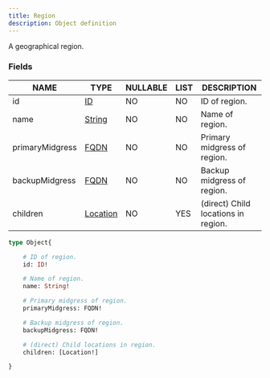 ```yaml
---
title: Region
description: Object definition
---
```


A geographical region.

### Fields

| NAME | TYPE | NULLABLE | LIST | DESCRIPTION |
| - | - | - | - | - |
| id | [ID](../ecdn-api-scalars/ID) | NO | NO | ID of region. | 
| name | [String](../ecdn-api-scalars/String) | NO | NO | Name of region. | 
| primaryMidgress | [FQDN](../ecdn-api-scalars/FQDN) | NO | NO | Primary midgress of region. | 
| backupMidgress | [FQDN](../ecdn-api-scalars/FQDN) | NO | NO | Backup midgress of region. | 
| children | [Location](../ecdn-api-objects/Location) | NO | YES | (direct) Child locations in region. | 

```graphql
type Object{

	# ID of region.
	id: ID!

	# Name of region.
	name: String!

	# Primary midgress of region.
	primaryMidgress: FQDN!

	# Backup midgress of region.
	backupMidgress: FQDN!

	# (direct) Child locations in region.
	children: [Location!]

}
```

